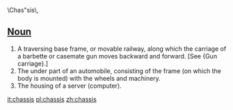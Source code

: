 \Chas"sis\, 
==[[Noun]]==
#A traversing base frame, or movable railway, along which the carriage of a barbette or casemate gun moves backward and forward. [See {Gun carriage}.]
#The under part of an automobile, consisting of the frame (on which the body is mounted) with the wheels and machinery.
#The housing of a server (computer).

[[it:chassis]]
[[pl:chassis]]
[[zh:chassis]]